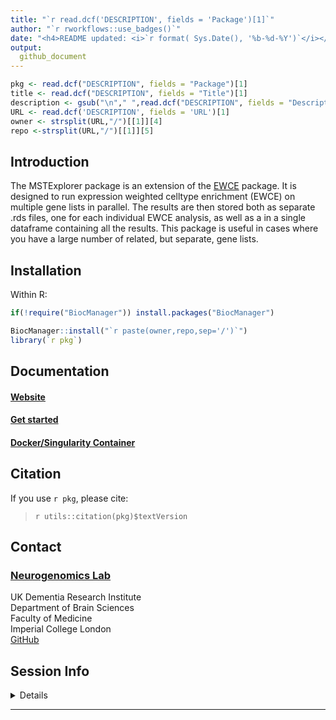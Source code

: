 ```yaml
---
title: "`r read.dcf('DESCRIPTION', fields = 'Package')[1]`"  
author: "`r rworkflows::use_badges()`" 
date: "<h4>README updated: <i>`r format( Sys.Date(), '%b-%d-%Y')`</i></h4>"
output:
  github_document
---
```


<!-- To modify Package/Title/Description/Authors fields, edit the DESCRIPTION file -->

```r
pkg <- read.dcf("DESCRIPTION", fields = "Package")[1]
title <- read.dcf("DESCRIPTION", fields = "Title")[1]
description <- gsub("\n"," ",read.dcf("DESCRIPTION", fields = "Description")[1])
URL <- read.dcf('DESCRIPTION', fields = 'URL')[1]
owner <- strsplit(URL,"/")[[1]][4]
repo <-strsplit(URL,"/")[[1]][5]
```
 
## Introduction

The MSTExplorer package is an extension of the
[EWCE](https://nathanskene.github.io/EWCE/articles/EWCE.html) package. It is
designed to run expression weighted celltype enrichment (EWCE) on multiple gene
lists in parallel. The results are then stored both as separate .rds files, one
for each  individual EWCE analysis, as well as a in a single dataframe
containing all the results. This package is useful in cases where you have a
large number of related, but separate, gene lists.

## Installation 

Within R: 

```R
if(!require("BiocManager")) install.packages("BiocManager")

BiocManager::install("`r paste(owner,repo,sep='/')`")
library(`r pkg`)
```

## Documentation 

#### [Website](https://`r owner`.github.io/`r pkg`) 
#### [Get started](https://`r owner`.github.io/`r pkg`/articles/`r pkg`)
#### [Docker/Singularity Container](https://`r owner`.github.io/`r pkg`/articles/docker.html)

## Citation

If you use ``r pkg``, please cite: 

<!-- Modify this by editing the file: inst/CITATION  -->
> `r utils::citation(pkg)$textVersion`

## Contact

### [Neurogenomics Lab](https://www.neurogenomics.co.uk)   
UK Dementia Research Institute  
Department of Brain Sciences  
Faculty of Medicine  
Imperial College London  
[GitHub](https://github.com/neurogenomics)

## Session Info 

<details> 

```r
utils::sessionInfo()
```

</details>  
<hr>
